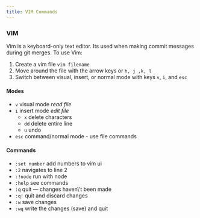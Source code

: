 ```yaml
---
title: VIM Commands
---
```


### VIM

Vim is a keyboard-only text editor. Its used when making commit messages during git merges. To use Vim:

1. Create a vim file `vim filename`
2. Move around the file with the arrow keys or `h, j ,k, l`
3. Switch between visual, insert, or normal mode with keys `v`, `i`, and `esc`

#### Modes

- `v` visual mode _read file_
- `i` insert mode _edit file_
  - `x` delete characters
  - `dd` delete entire line
  - `u` undo
- `esc` command/normal mode - use file commands

#### Commands

- `:set number` add numbers to vim ui
- `:2` navigates to line 2
- `:!node` run with node
- `:help` see commands
- `:q` quit — changes haven\’t been made
- `:q!` quit and discard changes
- `:w` save changes
- `:wq` write the changes (save) and quit
